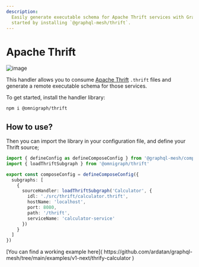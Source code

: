 ```yaml
---
description:
  Easily generate executable schema for Apache Thrift services with GraphQL Mesh Thrift handler.Get
  started by installing `@graphql-mesh/thrift`.
---
```



# Apache Thrift

![image](https://user-images.githubusercontent.com/20847995/79219986-e4903080-7e5b-11ea-8220-e69ae73e7966.png)

This handler allows you to consume [Apache Thrift](https://thrift.apache.org) `.thrift` files and
generate a remote executable schema for those services.

To get started, install the handler library:

```sh npm2yarn
npm i @omnigraph/thrift
```

## How to use?

Then you can import the library in your configuration file, and define your Thrift source;

```ts filename="mesh.config.ts" {2,7-13}
import { defineConfig as defineComposeConfig } from '@graphql-mesh/compose-cli'
import { loadThriftSubgraph } from '@omnigraph/thrift'

export const composeConfig = defineComposeConfig({
  subgraphs: [
    {
      sourceHandler: loadThriftSubgraph('Calculator', {
        idl: './src/thrift/calculator.thrift',
        hostName: 'localhost',
        port: 8080,
        path: '/thrift',
        serviceName: 'calculator-service'
      })
    }
  ]
})
```

<Callout>
  [You can find a working example here](
  https://github.com/ardatan/graphql-mesh/tree/main/examples/v1-next/thrify-calculator )
</Callout>
